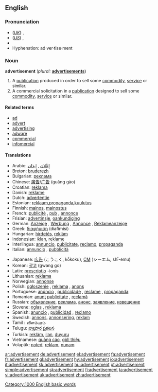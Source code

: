 ==English==

===Pronunciation===
*(''[[Received Pronunciation|UK]]'') {{IPA|/ədˈvɜːtɪsmənt/}}, {{SAMPA|/@d"v3:tIsm@nt/}}
*(''[[General American|US]]'') {{IPA|/ˌædvɚˈtaɪzmənt/}}, {{SAMPA|/%{dv@`"taIzm@nt/}}
*{{audio|en-us-advertisement.ogg|Audio (US)}}
*Hyphenation: ad·ver·tise·ment

===Noun===
'''advertisement'''  (''plural:'' '''[[advertisements]]''')
# A [[publication]] produced in order to sell some [[commodity]], [[service]] or similar.
# A commercial solicitation in a [[publication]] designed to sell some [[commodity]], [[service]] or similar.

====Related terms====
* [[ad]]
* [[advert]]
* [[advertising]]
* [[adware]]
* [[commercial]]
* [[infomercial]]

====Translations====
{{top}}
*Arabic: [[إِعْلان]] , [[إِيذان]]
*Breton: [[bruderezh]] {{m}}
*Bulgarian: [[реклама]] {{f}}
*Chinese: [[廣告]]/[[广告]] (guǎng gào)
*Croatian: [[reklama]]
*Danish: [[reklame]]
*Dutch: [[advertentie]] {{f}}
*Estonian: [[reklaam]],[[propaganda]],[[kuulutus]]
*Finnish: [[mainos]], [[mainostus]]
*French: [[publicité]] {{f}}, [[pub]] {{f}}, [[annonce]] {{f}}
*Frisian: [[advertinsje]], [[oankundiging]]
*German: [[Anzeige]] {{f}}, [[Werbung]] {{f}}, [[Annonce]] {{f}}, [[Reklameanzeige]]
*Greek: [[διαφήμιση]] (diafimisi) {{f}}
*Hungarian: [[hirdetés]], [[reklám]]
*Indonesian: [[iklan]], [[reklame]]
*Interlingua: [[annuncio]], [[publicitate]], [[reclamo]], [[propaganda]]
*Italian: [[annuncio]] {{m}}, [[pubblicità]] {{f}}
{{mid}}
*Japanese: [[広告]] (こうこく, kōkoku), [[CM]] (シーエム, shī-emu)
*Korean: [[광고]] (gwang go)
*Latin: [[prescriptio]] -ionis
*Lithuanian: [[reklama]]
*Norwegian: [[annonse]]
*Polish: [[ogłoszenie]] {{n}}, [[reklama]] {{f}}, [[anons]] {{m}}
*Portuguese: [[anúncio]] {{m}}, [[publicidade]] {{f}}, [[reclame]] {{m}}, [[propaganda]] {{f}}
*Romanian: [[anunţ]] {{n}} [[publicitate]] {{f}}, [[reclamă]] {{f}} 
*Russian: [[объявление]], [[реклама]], [[анонс]], [[заявление]], [[извещение]]
*Slovene: [[oglas]] {{m}}, [[reklama]] {{f}}
*Spanish:  [[anuncio]] {{m}},  [[publicidad]] {{f}}, [[reclamo]] {{m}}
*Swedish: [[annons]], [[annonsering]], [[reklam]]
*Tamil : விளம்பரம்
*Telugu: [[వ్యాపార ప్రకటన]]
*Turkish: [[reklâm]], [[ilan]], [[duyuru]]
*Vietnamese: [[quảng cáo]], [[giới thiệu]]
*Volapük: [[noted]], [[reklam]], [[nunam]]
{{bottom}}

[[Category:1000 English basic words]]

[[ar:advertisement]]
[[de:advertisement]]
[[el:advertisement]]
[[fa:advertisement]]
[[fr:advertisement]]
[[gl:advertisement]]
[[hy:advertisement]]
[[io:advertisement]]
[[it:advertisement]]
[[kk:advertisement]]
[[hu:advertisement]]
[[pt:advertisement]]
[[simple:advertisement]]
[[sk:advertisement]]
[[fi:advertisement]]
[[ta:advertisement]]
[[vi:advertisement]]
[[uk:advertisement]]
[[zh:advertisement]]
